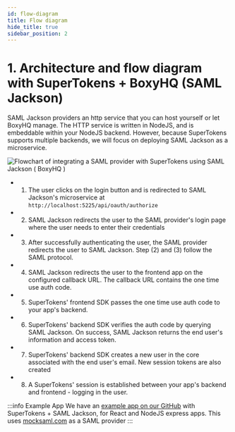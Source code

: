 ```yaml
---
id: flow-diagram
title: Flow diagram
hide_title: true
sidebar_position: 2
---
```


# 1. Architecture and flow diagram with SuperTokens + BoxyHQ (SAML Jackson)

SAML Jackson providers an http service that you can host yourself or let BoxyHQ manage. The HTTP service is written in NodeJS, and is embeddable within your NodeJS backend. However, because SuperTokens supports multiple backends, we will focus on deploying SAML Jackson as a microservice.

<img alt="Flowchart of integrating a SAML provider with SuperTokens using SAML Jackson ( BoxyHQ )" src="/img/saml/supertokens-boxyhq.png" />

- 1. The user clicks on the login button and is redirected to SAML Jackson's microservice at `http://localhost:5225/api/oauth/authorize`

- 2. SAML Jackson redirects the user to the SAML provider's login page where the user needs to enter their credentials

- 3. After successfully authenticating the user, the SAML provider redirects the user to SAML Jackson. Step (2) and (3) follow the SAML protocol.

- 4. SAML Jackson redirects the user to the frontend app on the configured callback URL. The callback URL contains the one time use auth code.

- 5. SuperTokens' frontend SDK passes the one time use auth code to your app's backend.

- 6. SuperTokens' backend SDK verifies the auth code by querying SAML Jackson. On success, SAML Jackson returns the end user's information and access token.

- 7. SuperTokens' backend SDK creates a new user in the core associated with the end user's email. New session tokens are also created

- 8. A SuperTokens' session is established between your app's backend and frontend - logging in the user.

:::info Example App
We have an [example app on our GitHub](https://github.com/supertokens/jackson-supertokens-express) with SuperTokens + SAML Jackson, for React and NodeJS express apps. This uses [mocksaml.com](https://mocksaml.com/) as a SAML provider
:::
